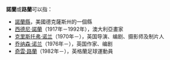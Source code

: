 '''諾蘭'''或'''路蘭'''可以指：

*[[諾蘭縣|諾蘭縣]]，美國德克薩斯州的一個縣
*[[西德尼·諾蘭|西德尼·諾蘭]]（1917年－1992年），澳大利亞畫家
*[[克里斯托弗·诺兰|克里斯托弗·诺兰]]（1970年－），英国导演、编剧、摄影师及制片人
*[[乔纳森·诺兰|乔纳森·诺兰]]（1976年－），英国作家、编剧
*[[奇雲·路蘭|奇雲·路蘭]]（1982年－），英格蘭足球運動員

{{Disambig|Cat=二字消歧义}}